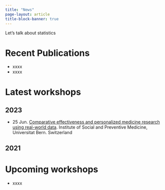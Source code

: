 ```yaml
---
title: "News"
page-layout: article
title-block-banner: true
---
```


Let's talk about statistics

# Recent Publications

-   xxxx
-   xxxx

# Latest workshops

## 2023

-   25 Jun. [Comparative effectiveness and personalized medicine research using real-world data](slides/2023-06-14-Workshop-Bern/seminar.html). Institute of Social and Preventive Medicine, Universitat Bern. Switzerland

## 2021

# Upcoming workshops

-   xxxx
